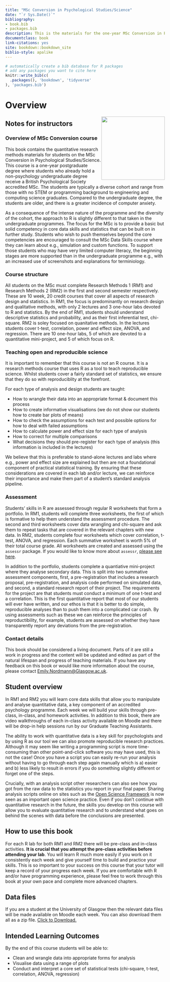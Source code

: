 ```yaml
--- 
title: "MSc Conversion in Psychological Studies/Science"
date: "`r Sys.Date()`"
bibliography:
- book.bib
- packages.bib
description: This is the materials for the one-year MSc Conversion in Psychological Studies/Science.
documentclass: book
link-citations: yes
site: bookdown::bookdown_site
biblio-style: apalike
---
```


```r
# automatically create a bib database for R packages
# add any packages you want to cite here
knitr::write_bib(c(
  .packages(), 'bookdown', 'tidyverse'
), 'packages.bib')

```



# Overview {-}

<img src="images/msc_conv.png" style="width: 200px; float: right;">

## Notes for instructors

### Overview of MSc Conversion course

This book contains the quantitative research methods materials for students on the MSc Conversion in Psychological Studies/Science. This course is a one-year postgraduate degree where students who already hold a non-psychology undergraduate degree receive a British Psychological Society accredited MSc. The students are typically a diverse cohort and range from those with no STEM or programming background to engineering and computing science graduates. Compared to the undergraduate degree, the students are older, and there is a greater incidence of computer anxiety.

As a consequence of the intense nature of the programme and the diversity of the cohort, the approach to R is slightly different to that taken in the undergraduate programmes. The focus for the MSc is to provide a basic but solid competency in core data skills and statistics that can be built on in further study. Students who wish to push themselves beyond the core competencies are encouraged to consult the MSc Data Skills course where they can learn about e.g., simulation and custom functions. To support those students who may have very limited computer literacy, the beginning stages are more supported than in the undergraduate programme e.g., with an increased use of screenshots and explanations for terminiology.

### Course structure

All students on the MSc must complete Research Methods 1 (RM1) and Research Methods 2 (RM2) in the first and second semester respectively. These are 10 week, 20 credit courses that cover all aspects of research design and statistics. In RM1, the focus is predominantly on research design and qualitative methods, with only 2 lectures and 3 one-hour labs devoted to R and statistics. By the end of RM1, students should understand descriptive statistics and probability, and as their first inferential test, chi-square. RM2 is soley focused on quanitative methods. In the lectures students cover t-test, correlation, power and effect size, ANOVA, and regression. There are 10 one-hour labs, 5 of which are devoted to a quantitative mini-project, and 5 of which focus on R.

### Teaching open and reproducible science

It is important to remember that this course is not an R course. It is a research methods course that uses R as a tool to teach reproducible science. Whilst students cover a fairly standard set of statistics, we ensure that they do so with reproduciblity at the forefront. 

For each type of analysis and design students are taught:

* How to wrangle their data into an appropriate format & document this process
* How to create informative visualisations (we do not show our students how to create bar plots of means) 
* How to check the assumptions for each test and possible options for how to deal with failed assumptions
* How to calculate power and effect size for each type of analysis
* How to correct for multiple comparisons  
* What decisions they should pre-register for each type of analysis (this information is included in the lectures)

We believe that this is preferable to stand-alone lectures and labs where e.g., power and effect size are explained but then are not a foundational component of  practical statistical training. By ensuring that these considerations are covered in each lab and/or lecture, we can reinforce their importance and make them part of a student's standard analysis pipeline.

### Assessment

Students' skills in R are assessed through regular R worksheets that form a portfolio. In RM1, students will complete three worksheets, the first of which is formative to help them understand the assessment procedure. The second and third worksheets cover data wrangling and chi-square and ask them to repeat tasks that are covered in the relevant chapters with new data. In RM2, students complete four worksheets which cover correlation, t-test, ANOVA, and regression. Each summative worksheet is worth 5% of their total course grade. All worksheets are created and assessed using the `assessr` package. If you would like to know more about `assessr`, [please see here](https://github.com/dalejbarr/assessr).

In addition to the portfolio, students complete a quantiative mini-project where they analyse secondary data. This is split into two summative assessment components, first, a pre-registration that includes a research proposal,  pre-registration, and analysis code performed on simulated data, and second, a standard research report of their project. The requirements for the project are that students must conduct a minimum of one t-test and a correlation. This is the first quantitative report that most of our students will ever have written, and our ethos is that it is better to do simple, reproducible analyses than to push them into a complicated car crash. By using assessments such as these we can reinforce the principles of reproductibility, for example, students are assessed on whether they have transparently report any deviations from the pre-registration.

### Contact details

This book should be considered a living document. Parts of it are still a work in progress and the content will be updated and edited as part of the natural lifespan and progress of teaching materials. If you have any feedback on this book or would like more information about the course, please contact <Emily.Nordmann@Glasgow.ac.uk>.

## Student overview

In RM1 and RM2 you will learn core data skills that allow you to manipulate and analyse quantitative data, a key component of an accredited psychology programme. Each week we will build your skills through pre-class, in-class, and homework activities. In addition to this book, there are video walkthroughs of each in-class activity available on Moodle and there will be drop-in help sessions run by our Graduate Teaching Assistants.

The ability to work with quantitative data is a key skill for psychologists and by using R as our tool we can also promote reproducible research practices. Although it may seem like writing a programming script is more time-consuming than other point-and-click software you may have used, this is not the case! Once you have a script you can easily re-run your analysis without having to go through each step again manually which is a) easier and b) less likely to result in errors if you do something slightly different or forget one of the steps. 

Crucially, with an analysis script other researchers can also see how you got from the raw data to the statistics you report in your final paper. Sharing  analysis scripts online on sites such as the [Open Science Framework](https://osf.io/) is now seen as an important open science practice. Even if you don't continue with quantitative research in the future, the skills you develop on this course will allow you to evaluate quantitative research and to understand what goes on behind the scenes with data before the conclusions are presented.

## How to use this book

For each R lab for both RM1 and RM2 there will be pre-class and in-class activities. **It is crucial that you attempt the pre-class activities before attending your lab**. You will learn R much more easily if you work on it consistently each week and give yourself time to build and practice your skills. This is so important to your success on this course that your tutor will keep a record of your progress each week. If you are comfortable with R and/or have programming experience, please feel free to work through this book at your own pace and complete more advanced chapters.

## Data files

If you are a student at the University of Glasgow then the relevant data files will be made available on Moodle each week. You can also download them all as a zip file. <a href="all_data.zip" download>Click to Download.</a>

## Intended Learning Outcomes

By the end of this course students will be able to:

* Clean and wrangle data into appropriate forms for analysis
* Visualise data using a range of plots
* Conduct and interpret a core set of statistical tests (chi-square, t-test, correlation, ANOVA, regression)
